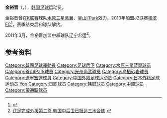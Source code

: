 {{noteta|G1=足球}}{{Football player infobox| 
| playername= 金裕晋 <br /> {{lang|ko|김유진}}
| image    = [[File:Kim_Yoo-Jin.JPG|220px]]
| fullname = 金裕晋 <br /> {{lang|ko|김유진}}
| englishfullname = Kim Yoo-Jin
| nickname    = 
| height      = {{height|meters=1.89}}
| dateofbirth = {{birth date and age|1983|6|19}}
| cityofbirth = [[釜山廣域市|釜山廣域市]]
| countryofbirth = {{KOR}}
| clubnumber = 30
| currentclub  = [[辽宁宏运|辽宁宏运]]
| position = [[后卫_(足球)|后卫]]
| youthyears = 
| youthclubs = 
| years = 2002–2004<br>2003–2004<br>2005<br>2006<br>2007–2009<br>2010<br>2011–2012 <br>2013<br>2014<br>2015-
| clubs = [[水原三星蓝翼|水原三星蓝翼]]<br>→[[光州尚武|光州尚武]] (租借)<br>[[釜山I'Park足球俱乐部|釜山I'Park]]<br>[[鸟栖砂岩|鸟栖砂岩]]<br>[[釜山I'Park足球俱乐部|釜山I'Park]]<br>[[横滨足球俱乐部|横滨FC]]<br>[[辽宁宏运足球俱乐部|辽宁宏运]]<br>[[蒙通联|蒙通联]]<br>[[曼谷联|曼谷联]]<br>[[辽宁宏运足球俱乐部|辽宁宏运]]
| caps(goals) = {{0}}0 (0)<br>{{0}}0 (0)<br>21 (0)<br>40 (3)<br>32 (2)<br>19 (0)<br>53 (6)<br>28 (2)<br>27 (2)
| nationalyears = 2003
| nationalteam = 韩国U20
| nationalcaps(goals) = {{0}}3 (0)
| pcupdate = 2012年12月6日
| ntupdate = 
}}

'''金裕晋'''（{{lang|ko|김유진}}，{{bd|1983年|6月19日|||Kim Yoo-Jin}}），[[韩国|韩国]][[足球|足球]]运动员。

金裕晋曾在[[K联赛|K联赛]]球队[[水原三星蓝翼|水原三星蓝翼]]、[[釜山I'Park足球俱乐部|釜山I'Park]]效力。2010年加盟J2联赛[[横滨足球俱乐部|横滨FC]]<ref>{{cite web|url=http://www.yokohamafc.com/article/news/4653.html|title=DF金裕晋(きむゆじん)選手釜山アイパーク（Kリーグ）より完全移籍加入のお知らせ|publisher=[[横滨足球俱乐部|横滨足球俱乐部]]|accessdate=2010-01-12|archive-date=2016-11-07|archive-url=https://web.archive.org/web/20161107161951/http://www.yokohamafc.com/article/news/4653.html|dead-url=no}}{{ja icon}}</ref>，赛季结束后和球队解约。

2011年3月，金裕晋加盟[[中超|中超]]球队[[辽宁宏运足球俱乐部|辽宁宏运]]<ref>[http://sports.163.com/11/0305/22/6UDPU0H500051C89.html 辽足完成外援第二签 韩国中后卫已抵达三水合练] {{Wayback|url=http://sports.163.com/11/0305/22/6UDPU0H500051C89.html |date=20110707061220 }}{{zh icon}}</ref>。

== 参考资料 ==
{{reflist}}
{{2011年中超分类名单辽宁}}
{{2012年中超分类名单辽宁}}

{{2015年中超分类名单辽宁}}

{{DEFAULTSORT:Kim Yoo-Jin}}
[[Category:韓國足球運動員|Category:韓國足球運動員]]
[[Category:足球后卫|Category:足球后卫]]
[[Category:水原三星蓝翼球员|Category:水原三星蓝翼球员]]
[[Category:釜山IPark球员|Category:釜山IPark球员]]
[[Category:光州尚武球员|Category:光州尚武球员]]
[[Category:鸟栖砂岩球员|Category:鸟栖砂岩球员]]
[[Category:遼寧宏運球員|Category:遼寧宏運球員]]
[[Category:中国外籍足球运动员|Category:中国外籍足球运动员]]
[[Category:日本外籍足球运动员|Category:日本外籍足球运动员]]
[[Category:金姓|Yoo]]
[[Category:日职球员|Category:日职球员]]
[[Category:韩职球员|Category:韩职球员]]
[[Category:中超球员|Category:中超球员]]
[[Category:蒙通联球员|Category:蒙通联球员]]